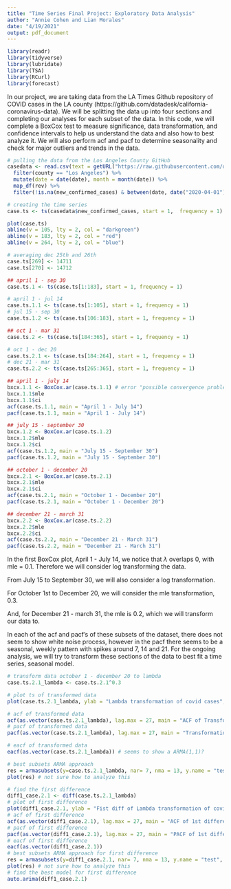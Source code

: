 ```yaml
---
title: "Time Series Final Project: Exploratory Data Analysis"
author: "Annie Cohen and Lian Morales"
date: "4/19/2021"
output: pdf_document
---
```


```r
library(readr)
library(tidyverse)
library(lubridate)
library(TSA)
library(RCurl)
library(forecast)
```

In our project, we are taking data from the LA Times Github repository of COVID cases in the LA county (https://github.com/datadesk/california-coronavirus-data). We will be splitting the data up into four sections and completing our analyses for each subset of the data. In this code, we will complete a BoxCox test to measure significance, data transformation, and confidence intervals to help us understand the data and also how to best analyze it. We will also perform acf and pacf to determine seasonality and check for major outliers and trends in the data. 

```r
# pulling the data from the Los Angeles County GitHub
casedata <- read.csv(text = getURL("https://raw.githubusercontent.com/datadesk/california-coronavirus-data/master/latimes-county-totals.csv")) %>%
  filter(county == "Los Angeles") %>%
  mutate(date = date(date), month = month(date)) %>%
  map_df(rev) %>%
  filter(!is.na(new_confirmed_cases) & between(date, date("2020-04-01"),date("2021-03-31")))

# creating the time series
case.ts <- ts(casedata$new_confirmed_cases, start = 1,  frequency = 1)

plot(case.ts)
abline(v = 105, lty = 2, col = "darkgreen")
abline(v = 183, lty = 2, col = "red")
abline(v = 264, lty = 2, col = "blue")

# averaging dec 25th and 26th
case.ts[269] <- 14711
case.ts[270] <- 14712

## april 1 - sep 30
case.ts.1 <- ts(case.ts[1:183], start = 1, frequency = 1)

# april 1 - jul 14
case.ts.1.1 <- ts(case.ts[1:105], start = 1, frequency = 1)
# jul 15 - sep 30
case.ts.1.2 <- ts(case.ts[106:183], start = 1, frequency = 1)

## oct 1 - mar 31
case.ts.2 <- ts(case.ts[184:365], start = 1, frequency = 1)

# oct 1 - dec 20
case.ts.2.1 <- ts(case.ts[184:264], start = 1, frequency = 1)
# dec 21 - mar 31
case.ts.2.2 <- ts(case.ts[265:365], start = 1, frequency = 1)

```

```r
## april 1 - july 14
bxcx.1.1 <- BoxCox.ar(case.ts.1.1) # error "possible convergence problem: optim gave code = 1"
bxcx.1.1$mle
bxcx.1.1$ci
acf(case.ts.1.1, main = "April 1 - July 14")
pacf(case.ts.1.1, main = "April 1 - July 14")

## july 15 - september 30
bxcx.1.2 <- BoxCox.ar(case.ts.1.2)
bxcx.1.2$mle
bxcx.1.2$ci
acf(case.ts.1.2, main = "July 15 - September 30")
pacf(case.ts.1.2, main = "July 15 - September 30")

## october 1 - december 20
bxcx.2.1 <- BoxCox.ar(case.ts.2.1)
bxcx.2.1$mle
bxcx.2.1$ci
acf(case.ts.2.1, main = "October 1 - December 20")
pacf(case.ts.2.1, main = "October 1 - December 20")

## december 21 - march 31
bxcx.2.2 <- BoxCox.ar(case.ts.2.2)
bxcx.2.2$mle
bxcx.2.2$ci
acf(case.ts.2.2, main = "December 21 - March 31")
pacf(case.ts.2.2, main = "December 21 - March 31")
```

In the first BoxCox plot, April 1 - July 14, we notice that $\lambda$ overlaps 0, with mle = 0.1. Therefore we will consider log transforming the data. 

From July 15 to September 30, we will also consider a log transformation. 

For October 1st to December 20, we will consider the mle transformation, 0.3. 

And, for December 21 - march 31, the mle is 0.2, which we will transform our data to. 

In each of the acf and pacf's of these subsets of the dataset, there does not seem to show white noise process, however in the pacf there seems to be a seasonal, weekly pattern with spikes around 7, 14 and 21. For the ongoing analysis, we will try to transform these sections of the data to best fit a time series, seasonal model.


```r
# transform data october 1 - december 20 to lambda
case.ts.2.1_lambda <- case.ts.2.1^0.3

# plot ts of transformed data
plot(case.ts.2.1_lambda, ylab = "Lambda transformation of covid cases", xlab = "Time", main = "Transformation by Lambda = 0.3")

# acf of transformed data 
acf(as.vector(case.ts.2.1_lambda), lag.max = 27, main = "ACF of Transformation by Lambda = 0.3")
# pacf of transformed data
pacf(as.vector(case.ts.2.1_lambda), lag.max = 27, main = "Transformation by Lambda = 0.3")

# eacf of transformed data
eacf(as.vector(case.ts.2.1_lambda)) # seems to show a ARMA(1,1)?

# best subsets ARMA approach
res = armasubsets(y=case.ts.2.1_lambda, nar= 7, nma = 13, y.name = "test", ar.method = 'ols')
plot(res) # not sure how to analyze this 

# find the first difference
diff1_case.2.1 <- diff(case.ts.2.1_lambda)
# plot of first difference
plot(diff1_case.2.1, ylab = "Fist diff of Lambda transformation of covid cases", xlab = "Time", main = "Fist diff & transformation by Lambda = 0.3")
# acf of first difference  
acf(as.vector(diff1_case.2.1), lag.max = 27, main = "ACF of 1st difference with lambda")
# pacf of first difference  
pacf(as.vector(diff1_case.2.1), lag.max = 27, main = "PACF of 1st difference with lambda = 0.3")
# eacf of first difference  
eacf(as.vector(diff1_case.2.1)) 
# best subsets ARMA approach for first difference  
res = armasubsets(y=diff1_case.2.1, nar= 7, nma = 13, y.name = "test", ar.method = 'ols')
plot(res) # not sure how to analyze this 
# find the best model for first difference   
auto.arima(diff1_case.2.1)

```
  